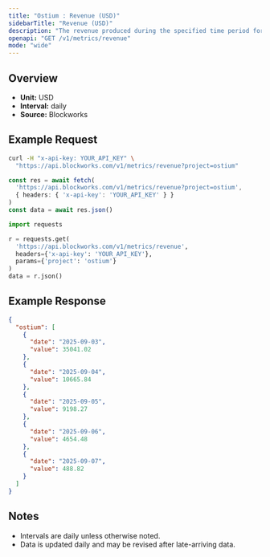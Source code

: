 ```yaml
---
title: "Ostium : Revenue (USD)"
sidebarTitle: "Revenue (USD)"
description: "The revenue produced during the specified time period for given project."
openapi: "GET /v1/metrics/revenue"
mode: "wide"
---
```


## Overview

- **Unit:** USD
- **Interval:** daily
- **Source:** Blockworks

## Example Request

<CodeGroup>

```bash cURL
curl -H "x-api-key: YOUR_API_KEY" \
  "https://api.blockworks.com/v1/metrics/revenue?project=ostium"
```

```typescript TypeScript
const res = await fetch(
  'https://api.blockworks.com/v1/metrics/revenue?project=ostium',
  { headers: { 'x-api-key': 'YOUR_API_KEY' } }
)
const data = await res.json()
```

```python Python
import requests

r = requests.get(
  'https://api.blockworks.com/v1/metrics/revenue',
  headers={'x-api-key': 'YOUR_API_KEY'},
  params={'project': 'ostium'}
)
data = r.json()
```

</CodeGroup>

## Example Response

```json
{
  "ostium": [
    {
      "date": "2025-09-03",
      "value": 35041.02
    },
    {
      "date": "2025-09-04",
      "value": 10665.84
    },
    {
      "date": "2025-09-05",
      "value": 9198.27
    },
    {
      "date": "2025-09-06",
      "value": 4654.48
    },
    {
      "date": "2025-09-07",
      "value": 488.82
    }
  ]
}
```

## Notes
- Intervals are daily unless otherwise noted.
- Data is updated daily and may be revised after late-arriving data.
